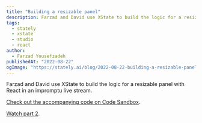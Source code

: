 ```yaml
---
title: "Building a resizable panel"
description: Farzad and David use XState to build the logic for a resizable panel with React in an impromptu live stream.
tags:
  - stately
  - xstate
  - studio
  - react
author:
  - Farzad Yousefzadeh
publishedAt: "2022-08-22"
ogImage: "https://stately.ai/blog/2022-08-22-building-a-resizable-panel.png"
---
```


Farzad and David use XState to build the logic for a resizable panel with React in an impromptu live stream.

[Check out the accompanying code on Code Sandbox](https://codesandbox.io/s/resizable-panel-example-jjgkzl?file=/src/index.tsx).

[Watch part 2](/blog/building-a-resizable-panel-part-2).

<Youtube id="Q6LdO3H77Lo" />